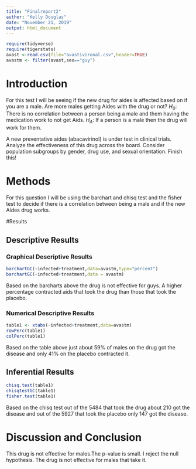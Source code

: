 ```yaml
---
title: "Finalreport2"
author: "Kelly Douglas"
date: "November 21, 2019"
output: html_document
---
```


```r
require(tidyverse)
require(tigerstats)
avast <-read.csv(file="avastivironal.csv",header=TRUE)
avastm <- filter(avast,sex=="guy")
```

# Introduction

For this test I will be seeing if the new drug for aides is affected based on if you are a male. Are more males getting Aides with the drug or not? 
$H_0$: There is no correlation between a person being a male and them having the medication work to not get Aids.
$H_A$: If a person is a male then the drug will work for them.

A new  preventative aides (abacavirinol) is under test in clinical trials. Analyze the effectiveness of this drug across the board. Consider population subgroups by gender, drug use, and sexual orientation. Finish this!

# Methods
For this question I will be using the barchart and chisq test and the fisher test to decide if there is a correlation between being a male and if the new Aides drug works. 


#Results

<!--Divide this section into two sub-sections:  One for your descriptive  results and one for your inferential results.!-->

## Descriptive Results



### Graphical Descriptive Results
```r
barchartGC(~infected+treatment,data=avastm,type="percent")
barchartGC(~infected+treatment,data = avastm)
```
Based on the barcharts above the drug is not effective for guys. A higher percentage contracted aids that took the drug than those that took the placebo. 


### Numerical Descriptive Results
```r
table1 <- xtabs(~infected+treatment,data=avastm)
rowPerc(table1)
colPerc(table1)
```
Based on the table above just about 59% of males on the drug got the disease and only 41% on the placebo contracted it. 



## Inferential Results
```r
chisq.test(table1)
chisqtestGC(table1)
fisher.test(table1)
```
Based on the chisq test out of the 5484 that took the drug about 210 got the disease and out of the 5927 that took the placebo only 147 got the disease. 


# Discussion and Conclusion
This drug is not effective for males.The p-value is small. I reject the null hypothesis. The drug is not effective for males that take it.   
<!--Discussion and conclusion here.  If you found a relationship be sure to consider whether the relationship occurs because one of the variavbles causes the other, or whether they perhasps are related for some other reason.  Watch the chapter 6 videos from the GeorgeTown videos collection.!-->